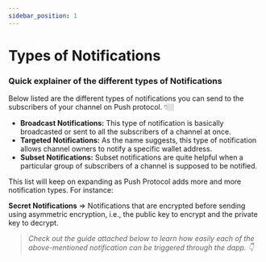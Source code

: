 ```yaml
---
sidebar_position: 1
---
```



# Types of Notifications

### Quick explainer of the different types of Notifications

Below listed are the different types of notifications you can send to the subscribers of your channel on Push protocol. 👇🏼

* **Broadcast Notifications:** This type of notification is basically broadcasted or sent to all the subscribers of a channel at once.
* **Targeted Notifications:** As the name suggests, this type of notification allows channel owners to notify a specific wallet address.
* **Subset Notifications:** Subset notifications are quite helpful when a particular group of subscribers of a channel is supposed to be notified.

This list will keep on expanding as Push Protocol adds more and more notification types. For instance:

**Secret Notifications** => Notifications that are encrypted before sending using asymmetric encryption, i.e., the public key to encrypt and the private key to decrypt.

> _Check out the guide attached below to learn how easily each of the above-mentioned notification can be triggered through the dapp. 👇_

<CustomLinkCard text='Using Push Dapp (Gasless)' link='../../developer-guides/sending-notifications/dapp-serverless-workflow/' />
